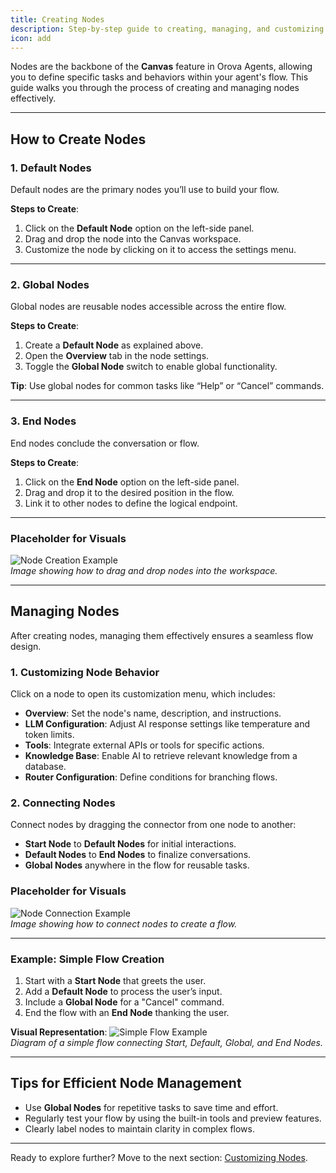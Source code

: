 ```yaml
---
title: Creating Nodes
description: Step-by-step guide to creating, managing, and customizing nodes in the Canvas feature of Orova Agents.
icon: add
---
```


Nodes are the backbone of the **Canvas** feature in Orova Agents, allowing you to define specific tasks and behaviors within your agent's flow. This guide walks you through the process of creating and managing nodes effectively.

---

## How to Create Nodes

### 1. Default Nodes

Default nodes are the primary nodes you’ll use to build your flow.

**Steps to Create**:

1. Click on the **Default Node** option on the left-side panel.
2. Drag and drop the node into the Canvas workspace.
3. Customize the node by clicking on it to access the settings menu.

---

### 2. Global Nodes

Global nodes are reusable nodes accessible across the entire flow.

**Steps to Create**:

1. Create a **Default Node** as explained above.
2. Open the **Overview** tab in the node settings.
3. Toggle the **Global Node** switch to enable global functionality.

**Tip**: Use global nodes for common tasks like “Help” or “Cancel” commands.

---

### 3. End Nodes

End nodes conclude the conversation or flow.

**Steps to Create**:

1. Click on the **End Node** option on the left-side panel.
2. Drag and drop it to the desired position in the flow.
3. Link it to other nodes to define the logical endpoint.

---

### Placeholder for Visuals

![Node Creation Example](PLACEHOLDER_FOR_IMAGE)  
_Image showing how to drag and drop nodes into the workspace._

---

## Managing Nodes

After creating nodes, managing them effectively ensures a seamless flow design.

### 1. Customizing Node Behavior

Click on a node to open its customization menu, which includes:

- **Overview**: Set the node's name, description, and instructions.
- **LLM Configuration**: Adjust AI response settings like temperature and token limits.
- **Tools**: Integrate external APIs or tools for specific actions.
- **Knowledge Base**: Enable AI to retrieve relevant knowledge from a database.
- **Router Configuration**: Define conditions for branching flows.

### 2. Connecting Nodes

Connect nodes by dragging the connector from one node to another:

- **Start Node** to **Default Nodes** for initial interactions.
- **Default Nodes** to **End Nodes** to finalize conversations.
- **Global Nodes** anywhere in the flow for reusable tasks.

### Placeholder for Visuals

![Node Connection Example](PLACEHOLDER_FOR_IMAGE)  
_Image showing how to connect nodes to create a flow._

---

### Example: Simple Flow Creation

1. Start with a **Start Node** that greets the user.
2. Add a **Default Node** to process the user’s input.
3. Include a **Global Node** for a "Cancel" command.
4. End the flow with an **End Node** thanking the user.

**Visual Representation**:
![Simple Flow Example](PLACEHOLDER_FOR_IMAGE)  
_Diagram of a simple flow connecting Start, Default, Global, and End Nodes._

---

## Tips for Efficient Node Management

- Use **Global Nodes** for repetitive tasks to save time and effort.
- Regularly test your flow by using the built-in tools and preview features.
- Clearly label nodes to maintain clarity in complex flows.

---

Ready to explore further? Move to the next section: [Customizing Nodes](managing-nodes).
